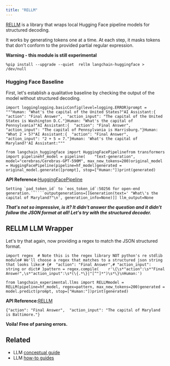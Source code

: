 ```yaml
---
title: "RELLM"
---
```


[RELLM](https://github.com/r2d4/rellm) is a library that wraps local Hugging Face pipeline models for structured decoding.

It works by generating tokens one at a time. At each step, it masks tokens that don't conform to the provided partial regular expression.

**Warning - this module is still experimental**

```
%pip install --upgrade --quiet  rellm langchain-huggingface > /dev/null
```

### Hugging Face Baseline

First, let's establish a qualitative baseline by checking the output of the model without structured decoding.

```
import logginglogging.basicConfig(level=logging.ERROR)prompt = """Human: "What's the capital of the United States?"AI Assistant:{  "action": "Final Answer",  "action_input": "The capital of the United States is Washington D.C."}Human: "What's the capital of Pennsylvania?"AI Assistant:{  "action": "Final Answer",  "action_input": "The capital of Pennsylvania is Harrisburg."}Human: "What 2 + 5?"AI Assistant:{  "action": "Final Answer",  "action_input": "2 + 5 = 7."}Human: 'What's the capital of Maryland?'AI Assistant:"""
```

```
from langchain_huggingface import HuggingFacePipelinefrom transformers import pipelinehf_model = pipeline(    "text-generation", model="cerebras/Cerebras-GPT-590M", max_new_tokens=200)original_model = HuggingFacePipeline(pipeline=hf_model)generated = original_model.generate([prompt], stop=["Human:"])print(generated)
```

**API Reference:**[HuggingFacePipeline](https://python.langchain.com/api_reference/huggingface/llms/langchain_huggingface.llms.huggingface_pipeline.HuggingFacePipeline.html)

```````
Setting `pad_token_id` to `eos_token_id`:50256 for open-end generation.``````outputgenerations=[[Generation(text=' "What\'s the capital of Maryland?"\n', generation_info=None)]] llm_output=None
```````

***That's not so impressive, is it? It didn't answer the question and it didn't follow the JSON format at all! Let's try with the structured decoder.***

## RELLM LLM Wrapper

Let's try that again, now providing a regex to match the JSON structured format.

```
import regex  # Note this is the regex library NOT python's re stdlib module# We'll choose a regex that matches to a structured json string that looks like:# {#  "action": "Final Answer",# "action_input": string or dict# }pattern = regex.compile(    r'\{\s*"action":\s*"Final Answer",\s*"action_input":\s*(\{.*\}|"[^"]*")\s*\}\nHuman:')
```

```
from langchain_experimental.llms import RELLMmodel = RELLM(pipeline=hf_model, regex=pattern, max_new_tokens=200)generated = model.predict(prompt, stop=["Human:"])print(generated)
```

**API Reference:**[RELLM](https://python.langchain.com/api_reference/experimental/llms/langchain_experimental.llms.rellm_decoder.RELLM.html)

```
{"action": "Final Answer",  "action_input": "The capital of Maryland is Baltimore."}
```

**Voila! Free of parsing errors.**

## Related

* LLM [conceptual guide](/src/oss/concepts/text_llms)
* LLM [how-to guides](/src/oss/how_to/#llms)
